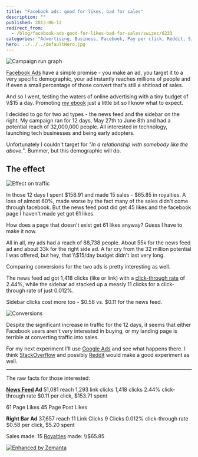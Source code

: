 ```yaml
---
title: "Facebook ads: good for likes, bad for sales"
description: ""
published: 2013-06-12
redirect_from:
  - /blog/facebook-ads-good-for-likes-bad-for-sales/swizec/6233
categories: "Advertising, Business, Facebook, Pay per click, Reddit, Side Projects, Social network"
hero: ../../../defaultHero.jpg
---
```


![Campaign run graph](https://www.filepicker.io/api/file/xfezkcGEQGK22QyduFl4 "Campaign run graph")

[Facebook Ads](http://facebook.com "Facebook") have a simple promise - you make an ad, you target it to a very specific demographic, your ad instantly reaches millions of people and if even a small percentage of those convert that's still a shitload of sales.

And so I went, testing the waters of online advertising with a tiny budget of \\\\\$15 a day. Promoting [my ebook](https://leanpub.com/nightowls) just a little bit so I know what to expect.

I decided to go for two ad types - the news feed and the sidebar on the right. My campaign ran for 12 days, May 27th to June 8th and had a potential reach of 32,000,000 people. All interested in technology, launching tech businesses and being early adopters.

Unfortunately I couldn't target for _"In a relationship with somebody like the above."_. Bummer, but this demographic will do.

## The effect

![Effect on traffic](https://www.filepicker.io/api/file/5QEjVcxuRLezUjQGb11Q "Effect on traffic")

In those 12 days I spent $158.91 and made 15 sales - $65.85 in royalties. A loss of almost 60%, made worse by the fact many of the sales didn't come through facebook. But the news feed post did get 45 likes and the facebook page I haven't made yet got 61 likes.

How does a page that doesn't exist get 61 likes anyway? Guess I have to make it now.

All in all, my ads had a reach of 88,738 people. About 55k for the news feed ad and about 33k for the right side ad. A far cry from the 32 million potential I was offered, but hey, that \\\\\$15/day budget didn't last very long.

Comparing conversions for the two ads is pretty interesting as well.

The news feed ad got 1,418 clicks (like or link) with a [click-through rate](http://en.wikipedia.org/wiki/Click-through_rate "Click-through rate") of 2.44%, while the sidebar ad stacked up a measly 11 clicks for a click-through rate of just 0.012%.

Sidebar clicks cost more too - $0.58 vs. $0.11 for the news feed.

![Conversions](https://www.filepicker.io/api/file/EfMY6HFATWCyck4BcKKf "Conversions")

Despite the significant increase in traffic for the 12 days, it seems that either Facebook users aren't very interested in buying, or my landing page is terrible at converting traffic into sales.

For my next experiment I'll use [Google Ads](http://www.google.com/adsense "AdSense") and see what happens there. I think [StackOverflow](http://stackoverflow.com/ "Stack Overflow") and possibly [Reddit](http://reddit.com/ "Reddit") would make a good experiment as well.

---

The raw facts for those interested:

**[News Feed](http://en.wikipedia.org/wiki/Facebook_features "Facebook features") Ad** 51,081 reach 1,293 link clicks 1,418 clicks 2.44% click-through rate $0.11 per click, $153.71 spent

61 Page Likes 45 Page Post Likes

**Right Bar Ad** 37,657 reach 11 Link Clicks 9 Clicks 0.012% click-through rate $0.58 per click, $5.20 spent

Sales made: 15 [Royalties](http://en.wikipedia.org/wiki/Royalties "Royalties") made: \\\\\$65.85

[![Enhanced by Zemanta](http://img.zemanta.com/zemified_e.png?x-id=34a81a15-21e0-48be-81e3-07788317f1a8)](http://www.zemanta.com/?px "Enhanced by Zemanta")
